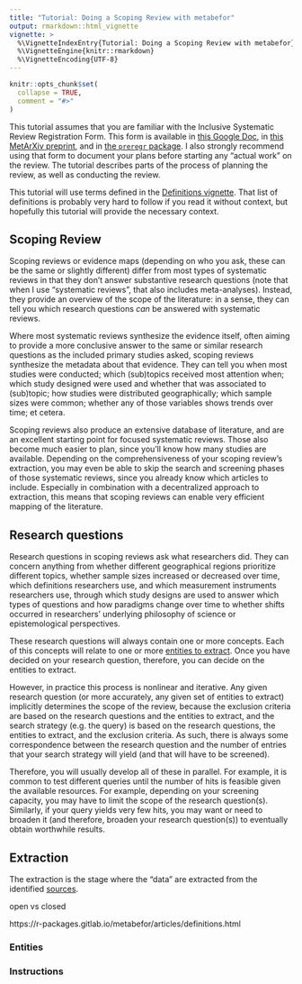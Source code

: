 ```yaml
---
title: "Tutorial: Doing a Scoping Review with metabefor"
output: rmarkdown::html_vignette
vignette: >
  %\VignetteIndexEntry{Tutorial: Doing a Scoping Review with metabefor}
  %\VignetteEngine{knitr::rmarkdown}
  %\VignetteEncoding{UTF-8}
---
```


```r
knitr::opts_chunk$set(
  collapse = TRUE,
  comment = "#>"
)
```

This tutorial assumes that you are familiar with the Inclusive Systematic Review Registration Form. This form is available in [this Google Doc](https://docs.google.com/document/d/1BFrmEWGz9Zb_vssC5simJ6ohuid3z-LitL99WRxFnE4/edit?usp=sharing), in [this MetArXiv preprint](https://doi.org/10.31222/osf.io/3nbea), and in [the `preregr` package](https://r-packages.gitlab.io/preregr/articles/form_inclSysRev_v0_92.html). I also strongly recommend using that form to document your plans before starting any "actual work" on the review. The tutorial describes parts of the process of planning the review, as well as conducting the review.

This tutorial will use terms defined in the [Definitions vignette](https://r-packages.gitlab.io/metabefor/articles/definitions.html). That list of definitions is probably very hard to follow if you read it without context, but hopefully this tutorial will provide the necessary context.

## Scoping Review

Scoping reviews or evidence maps (depending on who you ask, these can be the same or slightly different) differ from most types of systematic reviews in that they don't answer substantive research questions (note that when I use "systematic reviews", that also includes meta-analyses). Instead, they provide an overview of the scope of the literature: in a sense, they can tell you which research questions _can_ be answered with systematic reviews.

Where most systematic reviews synthesize the evidence itself, often aiming to provide a more conclusive answer to the same or similar research questions as the included primary studies asked, scoping reviews synthesize the metadata about that evidence. They can tell you when most studies were conducted; which (sub)topics received most attention when; which study designed were used and whether that was associated to (sub)topic; how studies were distributed geographically; which sample sizes were common; whether any of those variables shows trends over time; et cetera.

Scoping reviews also produce an extensive database of literature, and are an excellent starting point for focused systematic reviews. Those also become much easier to plan, since you'll know how many studies are available. Depending on the comprehensiveness of your scoping review's extraction, you may even be able to skip the search and screening phases of those systematic reviews, since you already know which articles to include. Especially in combination with a decentralized approach to extraction, this means that scoping reviews can enable very efficient mapping of the literature.

## Research questions

Research questions in scoping reviews ask what researchers did. They can concern anything from whether different geographical regions prioritize different topics, whether sample sizes increased or decreased over time, which definitions researchers use, and which measurement instruments researchers use, through which study designs are used to answer which types of questions and how paradigms change over time to whether shifts occurred in researchers' underlying philosophy of science or epistemological perspectives.

These research questions will always contain one or more concepts. Each of this concepts will relate to one or more [entities to extract](https://r-packages.gitlab.io/metabefor/articles/definitions.html). Once you have decided on your research question, therefore, you can decide on the entities to extract.

However, in practice this process is nonlinear and iterative. Any given research question (or more accurately, any given set of entities to extract) implicitly determines the scope of the review, because the exclusion criteria are based on the research questions and the entities to extract, and the search strategy (e.g. the query) is based on the research questions, the entities to extract, and the exclusion criteria. As such, there is always some correspondence between the research question and the number of entries that your search strategy will yield (and that will have to be screened).

Therefore, you will usually develop all of these in parallel. For example, it is common to test different queries until the number of hits is feasible given the available resources. For example, depending on your screening capacity, you may have to limit the scope of the research question(s). Similarly, if your query yields very few hits, you may want or need to broaden it (and therefore, broaden your research question(s)) to eventually obtain worthwhile results.

## Extraction

The extraction is the stage where the "data" are extracted from the identified [sources](https://r-packages.gitlab.io/metabefor/articles/definitions.html). 

open vs closed



https://r-packages.gitlab.io/metabefor/articles/definitions.html

### Entities


### Instructions



